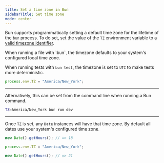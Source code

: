 ```yaml
---
title: Set a time zone in Bun
sidebarTitle: Set time zone
mode: center
---
```


Bun supports programmatically setting a default time zone for the lifetime of the `bun` process. To do set, set the value of the `TZ` environment variable to a [valid timezone identifier](https://en.wikipedia.org/wiki/List_of_tz_database_time_zones).

<Note>
When running a file with `bun`, the timezone defaults to your system's configured local time zone.

When running tests with `bun test`, the timezone is set to `UTC` to make tests more deterministic.

</Note>

```ts process.ts icon="/icons/typescript.svg"
process.env.TZ = "America/New_York";
```

---

Alternatively, this can be set from the command line when running a Bun command.

```sh terminal icon="terminal"
TZ=America/New_York bun run dev
```

---

Once `TZ` is set, any `Date` instances will have that time zone. By default all dates use your system's configured time zone.

```ts process.ts icon="/icons/typescript.svg"
new Date().getHours(); // => 18

process.env.TZ = "America/New_York";

new Date().getHours(); // => 21
```
